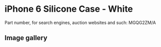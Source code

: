 # iPhone 6 Silicone Case - White

Part number, for search engines, auction websites and such: MGQG2ZM/A

## Image gallery

<div style={{ width: "768px" }}>
  <GalleryComponent
    images={[
      {
        original: "/everysource/MGQG2",
        thumbnail: "/everypreview/MGQG2",
      },
      {
        original: "/everysource/MGQG2_AV1_GOLD",
        thumbnail: "/everypreview/MGQG2_AV1_GOLD",
      },
      {
        original: "/everysource/MGQG2_AV1_SILVER",
        thumbnail: "/everypreview/MGQG2_AV1_SILVER",
      },
      {
        original: "/everysource/MGQG2_AV1_SPACE_GRAY",
        thumbnail: "/everypreview/MGQG2_AV1_SPACE_GRAY",
      },
      {
        original: "/everysource/MGQG2_AV2",
        thumbnail: "/everypreview/MGQG2_AV2",
      },
      {
        original: "/everysource/MGQG2_AV3",
        thumbnail: "/everypreview/MGQG2_AV3",
      },
      {
        original: "/everysource/MGQG2_AV4",
        thumbnail: "/everypreview/MGQG2_AV4",
      },
      {
        original: "/everysource/MGQG2_AV5",
        thumbnail: "/everypreview/MGQG2_AV5",
      }
    ]}
  />
</div>